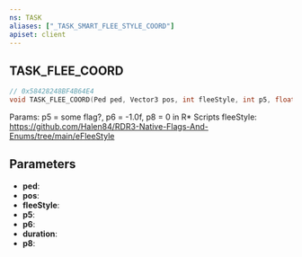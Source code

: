 ```yaml
---
ns: TASK
aliases: ["_TASK_SMART_FLEE_STYLE_COORD"]
apiset: client
---
```

## TASK_FLEE_COORD

```c
// 0x58428248BF4B64E4
void TASK_FLEE_COORD(Ped ped, Vector3 pos, int fleeStyle, int p5, float p6, int duration, int p8);
```

Params: p5 = some flag?, p6 = -1.0f, p8 = 0 in R* Scripts
fleeStyle: https://github.com/Halen84/RDR3-Native-Flags-And-Enums/tree/main/eFleeStyle

## Parameters
* **ped**:
* **pos**:
* **fleeStyle**:
* **p5**:
* **p6**:
* **duration**:
* **p8**: